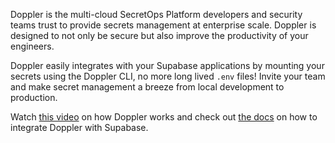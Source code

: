 Doppler is the multi-cloud SecretOps Platform developers and security teams trust to provide secrets management at enterprise scale. Doppler is designed to not only be secure but also improve the productivity of your engineers.

Doppler easily integrates with your Supabase applications by mounting your secrets using the Doppler CLI, no more long lived `.env` files! Invite your team and make secret management a breeze from local development to production.

Watch [this video](https://vimeo.com/578516871) on how Doppler works and check out [the docs](https://docs.doppler.com/docs/supabase) on how to integrate Doppler with Supabase.